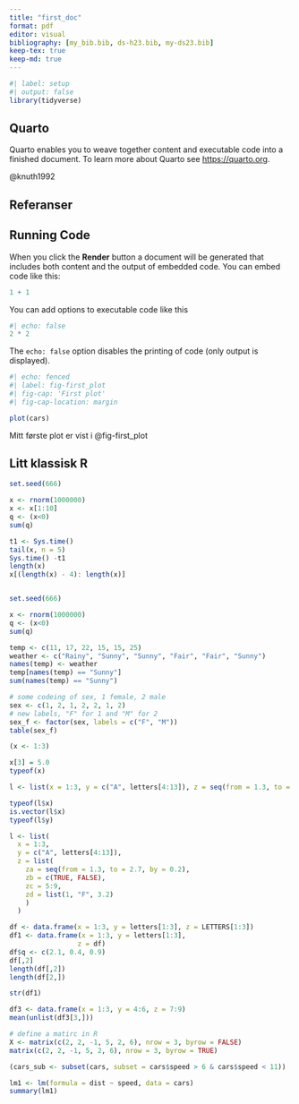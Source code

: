```yaml
---
title: "first_doc"
format: pdf
editor: visual
bibliography: [my_bib.bib, ds-h23.bib, my-ds23.bib]
keep-tex: true
keep-md: true
---
```


```r
#| label: setup
#| output: false
library(tidyverse)
```

## Quarto

Quarto enables you to weave together content and executable code into a finished document.
To learn more about Quarto see <https://quarto.org>.

@knuth1992

## Referanser

::: {#refs}
:::

## Running Code

When you click the **Render** button a document will be generated that includes both content and the output of embedded code.
You can embed code like this:

```r
1 + 1
```

You can add options to executable code like this

```r
#| echo: false
2 * 2
```

The `echo: false` option disables the printing of code (only output is displayed).

```r
#| echo: fenced
#| label: fig-first_plot
#| fig-cap: 'First plot'
#| fig-cap-location: margin

plot(cars)


```

Mitt første plot er vist i @fig-first_plot

## Litt klassisk R

```r
set.seed(666)

x <- rnorm(1000000)
x <- x[1:10]
q <- (x<0)
sum(q)


```

```r
t1 <- Sys.time()
tail(x, n = 5)
Sys.time() -t1
length(x)
x[(length(x) - 4): length(x)]



```

```r
set.seed(666)

x <- rnorm(1000000)
q <- (x<0)
sum(q)

```

```r
temp <- c(11, 17, 22, 15, 15, 25)
weather <- c("Rainy", "Sunny", "Sunny", "Fair", "Fair", "Sunny")
names(temp) <- weather
temp[names(temp) == "Sunny"]
sum(names(temp) == "Sunny")

```

```r
# some codeing of sex, 1 female, 2 male
sex <- c(1, 2, 1, 2, 2, 1, 2)
# new labels, "F" for 1 and "M" for 2
sex_f <- factor(sex, labels = c("F", "M"))
table(sex_f)
```

```r

(x <- 1:3)

x[3] = 5.0
typeof(x)

```

```r
l <- list(x = 1:3, y = c("A", letters[4:13]), z = seq(from = 1.3, to = 2.7, by = 0.2))

typeof(l$x)
is.vector(l$x)
typeof(l$y)
```

```r
l <- list(
  x = 1:3, 
  y = c("A", letters[4:13]), 
  z = list(
    za = seq(from = 1.3, to = 2.7, by = 0.2), 
    zb = c(TRUE, FALSE), 
    zc = 5:9,
    zd = list(1, "F", 3.2)
    )
  )
```

```r
df <- data.frame(x = 1:3, y = letters[1:3], z = LETTERS[1:3])
df1 <- data.frame(x = 1:3, y = letters[1:3], 
                 z = df)
df$q <- c(2.1, 0.4, 0.9)
df[,2]
length(df[,2])
length(df[2,])

str(df1)
```

```r
df3 <- data.frame(x = 1:3, y = 4:6, z = 7:9)
mean(unlist(df3[3,]))

```

```r
# define a matirc in R
X <- matrix(c(2, 2, -1, 5, 2, 6), nrow = 3, byrow = FALSE)
matrix(c(2, 2, -1, 5, 2, 6), nrow = 3, byrow = TRUE)

```

```r
(cars_sub <- subset(cars, subset = cars$speed > 6 & cars$speed < 11))
```

```r
lm1 <- lm(formula = dist ~ speed, data = cars)
summary(lm1)
```

```r

```
